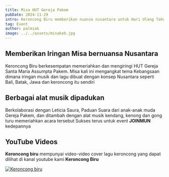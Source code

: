 ```yaml
---
title: Misa HUT Gereja Pakem
pubDate: 2024-11-29
intro: Keroncong Biru memberikan nuansa nusantara untuk Hari Ulang Tahun Gereja Pakem
tag: Event  
author: palmiak
image: ../../assets/misakeb.jpg
---
```


## Memberikan Iringan Misa bernuansa Nusantara

Keroncong Biru berkesempatan memeriahkan dan mengiringi HUT Gereja Santa Maria Assumpta Pakem. Misa kali ini mengangkat tema Kebangsaan dimana iringan musik dan lagu dibuat dengan konsep Nusantara seperti Bali, Batak, Jawa dan keroncong itu sendiri
## Berbagai alat musik dipadukan

Berkolaborasi dengan Leticia Saura, Paduan Suara dari anak-anak muda Gereja Pakem, dan ditambah dengan alat musik kendang, kenong dan gong turu memeriahkan acara tersebut
Sukses terus untuk event **JOINMUN** kedepannya
## YouTube Videos

**Keroncong biru** mempunyai video-video cover lagu keroncong yang dapat dilihat di kanal youtube kami **Keroncong Biru**


[![Keroncong biru](https://img.youtube.com/vi/trtNxc9Z-gI/maxresdefault.jpg)](https://www.youtube.com/watch?v=trtNxc9Z-gI)
